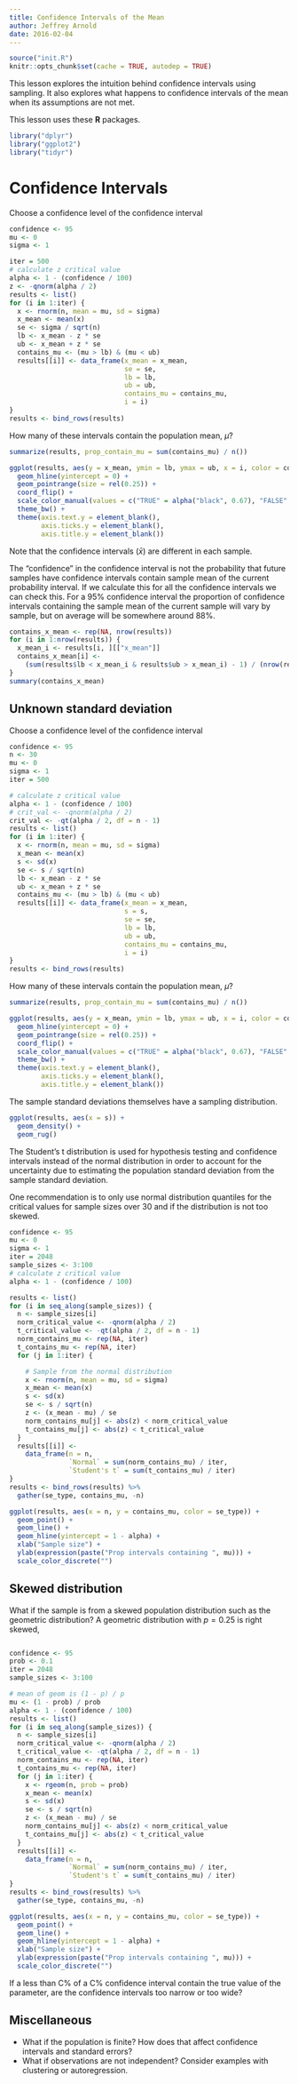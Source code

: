 ```yaml
---
title: Confidence Intervals of the Mean
author: Jeffrey Arnold
date: 2016-02-04
---
```


```r
source("init.R")
knitr::opts_chunk$set(cache = TRUE, autodep = TRUE)
```

This lesson explores the intuition behind confidence intervals using sampling. It also explores what happens to confidence intervals of the mean when its assumptions are not met.

This lesson uses these **R** packages.
```r
library("dplyr")
library("ggplot2")
library("tidyr")
```

# Confidence Intervals

Choose a confidence level of the confidence interval
```r
confidence <- 95
mu <- 0
sigma <- 1
```

```r
iter = 500
# calculate z critical value
alpha <- 1 - (confidence / 100)
z <- -qnorm(alpha / 2)
results <- list()
for (i in 1:iter) {
  x <- rnorm(n, mean = mu, sd = sigma)
  x_mean <- mean(x)
  se <- sigma / sqrt(n)
  lb <- x_mean - z * se
  ub <- x_mean + z * se
  contains_mu <- (mu > lb) & (mu < ub)
  results[[i]] <- data_frame(x_mean = x_mean,
                             se = se,
                             lb = lb,
                             ub = ub,
                             contains_mu = contains_mu,
                             i = i)
}
results <- bind_rows(results)
```
How many of these intervals contain the population mean, $\mu$?
```r
summarize(results, prop_contain_mu = sum(contains_mu) / n())
```
```r
ggplot(results, aes(y = x_mean, ymin = lb, ymax = ub, x = i, color = contains_mu)) +
  geom_hline(yintercept = 0) +
  geom_pointrange(size = rel(0.25)) +
  coord_flip() +
  scale_color_manual(values = c("TRUE" = alpha("black", 0.67), "FALSE" = "red")) +
  theme_bw() +
  theme(axis.text.y = element_blank(),
        axis.ticks.y = element_blank(),
        axis.title.y = element_blank())

```


Note that the confidence intervals ($\bar{x}$) are different in each sample.

The "confidence" in the confidence interval is not the probability that future samples have confidence intervals contain sample mean of the current probability interval.
If we calculate this for all the confidence intervals we can check this.
For a 95% confidence interval the proportion of confidence intervals containing the sample mean of the current sample will vary by sample, but on average will be somewhere around 88%.
```r
contains_x_mean <- rep(NA, nrow(results))
for (i in 1:nrow(results)) {
  x_mean_i <- results[i, ][["x_mean"]]
  contains_x_mean[i] <-
    (sum(results$lb < x_mean_i & results$ub > x_mean_i) - 1) / (nrow(results) - 1)
}
summary(contains_x_mean)
```

## Unknown standard deviation

Choose a confidence level of the confidence interval
```r
confidence <- 95
n <- 30
mu <- 0
sigma <- 1
iter = 500
```
```r
# calculate z critical value
alpha <- 1 - (confidence / 100)
# crit_val <- -qnorm(alpha / 2)
crit_val <- -qt(alpha / 2, df = n - 1)
results <- list()
for (i in 1:iter) {
  x <- rnorm(n, mean = mu, sd = sigma)
  x_mean <- mean(x)
  s <- sd(x)
  se <- s / sqrt(n)
  lb <- x_mean - z * se
  ub <- x_mean + z * se
  contains_mu <- (mu > lb) & (mu < ub)
  results[[i]] <- data_frame(x_mean = x_mean,
                             s = s,
                             se = se,
                             lb = lb,
                             ub = ub,
                             contains_mu = contains_mu,
                             i = i)
}
results <- bind_rows(results)
```
How many of these intervals contain the population mean, $\mu$?
```r
summarize(results, prop_contain_mu = sum(contains_mu) / n())
```
```r
ggplot(results, aes(y = x_mean, ymin = lb, ymax = ub, x = i, color = contains_mu)) +
  geom_hline(yintercept = 0) +
  geom_pointrange(size = rel(0.25)) +
  coord_flip() +
  scale_color_manual(values = c("TRUE" = alpha("black", 0.67), "FALSE" = "red")) +
  theme_bw() +
  theme(axis.text.y = element_blank(),
        axis.ticks.y = element_blank(),
        axis.title.y = element_blank())

```

The sample standard deviations themselves have a sampling distribution.
```r
ggplot(results, aes(x = s)) +
  geom_density() +
  geom_rug()
```

The Student's t distribution is used for hypothesis testing and confidence intervals instead of the normal distribution in order to account for the uncertainty due to estimating the population standard deviation from the sample standard deviation.

One recommendation is to only use normal distribution quantiles for the critical values for sample sizes over 30 and if the distribution is not too skewed.

```r
confidence <- 95
mu <- 0
sigma <- 1
iter = 2048
sample_sizes <- 3:100
# calculate z critical value
alpha <- 1 - (confidence / 100)

results <- list()
for (i in seq_along(sample_sizes)) {
  n <- sample_sizes[i]
  norm_critical_value <- -qnorm(alpha / 2)
  t_critical_value <- -qt(alpha / 2, df = n - 1)
  norm_contains_mu <- rep(NA, iter)
  t_contains_mu <- rep(NA, iter)
  for (j in 1:iter) {

    # Sample from the normal distribution
    x <- rnorm(n, mean = mu, sd = sigma)
    x_mean <- mean(x)
    s <- sd(x)
    se <- s / sqrt(n)
    z <- (x_mean - mu) / se
    norm_contains_mu[j] <- abs(z) < norm_critical_value
    t_contains_mu[j] <- abs(z) < t_critical_value
  }
  results[[i]] <-
    data_frame(n = n,
               `Normal` = sum(norm_contains_mu) / iter,
               `Student's t` = sum(t_contains_mu) / iter)
}
results <- bind_rows(results) %>%
  gather(se_type, contains_mu, -n)

```
```r
ggplot(results, aes(x = n, y = contains_mu, color = se_type)) +
  geom_point() +
  geom_line() +
  geom_hline(yintercept = 1 - alpha) +
  xlab("Sample size") +
  ylab(expression(paste("Prop intervals containing ", mu))) +
  scale_color_discrete("")
```

## Skewed distribution

What if the sample is from a skewed population distribution such as the geometric distribution?
A geometric distribution with $p = 0.25$ is right skewed,
```r

```


```r
confidence <- 95
prob <- 0.1
iter = 2048
sample_sizes <- 3:100

# mean of geom is (1 - p) / p
mu <- (1 - prob) / prob
alpha <- 1 - (confidence / 100)
results <- list()
for (i in seq_along(sample_sizes)) {
  n <- sample_sizes[i]
  norm_critical_value <- -qnorm(alpha / 2)
  t_critical_value <- -qt(alpha / 2, df = n - 1)
  norm_contains_mu <- rep(NA, iter)
  t_contains_mu <- rep(NA, iter)
  for (j in 1:iter) {
    x <- rgeom(n, prob = prob)
    x_mean <- mean(x)
    s <- sd(x)
    se <- s / sqrt(n)
    z <- (x_mean - mu) / se
    norm_contains_mu[j] <- abs(z) < norm_critical_value
    t_contains_mu[j] <- abs(z) < t_critical_value
  }
  results[[i]] <-
    data_frame(n = n,
               `Normal` = sum(norm_contains_mu) / iter,
               `Student's t` = sum(t_contains_mu) / iter)
}
results <- bind_rows(results) %>%
  gather(se_type, contains_mu, -n)

```
```r
ggplot(results, aes(x = n, y = contains_mu, color = se_type)) +
  geom_point() +
  geom_line() +
  geom_hline(yintercept = 1 - alpha) +
  xlab("Sample size") +
  ylab(expression(paste("Prop intervals containing ", mu))) +
  scale_color_discrete("")
```

If a less than C% of a C% confidence interval contain the true value of the parameter, are the confidence intervals too narrow or too wide?

## Miscellaneous

- What if the population is finite? How does that affect confidence intervals and standard errors?
- What if observations are not independent? Consider examples with clustering or autoregression.
